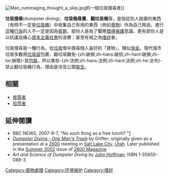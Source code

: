 [[File:Man_rummaging_thought_a_skip.jpg|thumb]]的一個垃圾搜尋者]]

'''垃圾搜尋'''(dumpster diving)、'''垃圾桶尋寶'''、'''翻垃圾桶'''等，是指從別人拋棄的東西（有時不一定是[[垃圾桶|垃圾桶]]）中收集自己有用的東西（例如[[食物|食物]]）作為自己用途。進行這種[[行為|行為]]的人不一定是因為[[貧窮|貧窮]]，部份人是為了響應[[環境保護|環境保護]]意識，更有部份人是以抗議及痛心[[資本主義|資本主義]][[社會|社會]]的浪費；甚至有視之為[[嗜好|嗜好]]者。

垃圾搜尋是一種行為，從[[垃圾|垃圾]]堆中搜尋個人喜好的「寶物」，類似[[淘金|淘金]]。現代城市垃圾多數用[[垃圾袋|垃圾袋]]包裹，翻垃圾難免-{zh:破損;zh-hans:破损;zh-hant:破損;zh-tw:損壞}-其[[包裝|包裝]]，所以某些-{zh:法例;zh-hans:法例;zh-hant:法例;zh-tw:法令}-禁止翻垃圾桶行為，理由是涉及公眾[[衛生|衛生]]。

==相關==
*[[收買者|收買者]]
*[[拾荒者|拾荒者]]

==延伸閱讀==
*BBC NEWS, 2007-8-7, "No such thing as a free lunch? "[http://news.bbc.co.uk/2/hi/uk_news/magazine/6933744.stm]{{Wayback|url=http://news.bbc.co.uk/2/hi/uk_news/magazine/6933744.stm |date=20071026053308 }}
* ''[http://web.textfiles.com/hacking/dumpster_diving.txt Dumpster Diving - One Man's Trash]{{Wayback|url=http://web.textfiles.com/hacking/dumpster_diving.txt |date=20071027234848 }}'' by Grifter; originally given as a presentation at a [[2600:_The_Hacker_Quarterly|2600]] meeting in [[Salt_Lake_City|Salt Lake City]], [[Utah|Utah]]. Later published in the [https://web.archive.org/web/20060508004027/http://store.2600.com/summer2002.html Summer 2002] issue of [[2600:_The_Hacker_Quarterly|2600 Magazine]]
* ''Art and Science of Dumpster Diving'' by [[John_Hoffman|John Hoffman]]; ISBN 1-55950-088-3

{{Authority control}}
{{Life-stub}}

[[Category:廢物處理|Category:廢物處理]]

[[Category:环境保护|Category:环境保护]]
[[Category:嗜好|Category:嗜好]]